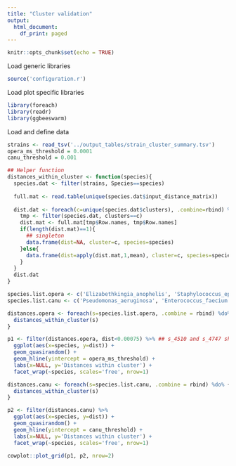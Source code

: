 ```yaml
---
title: "Cluster validation"
output:
  html_document:
    df_print: paged
---
```


```r
knitr::opts_chunk$set(echo = TRUE)
```


Load generic libraries
```r
source('configuration.r')
```

Load plot specific libraries
```r
library(foreach)
library(readr)
library(ggbeeswarm)
```


Load and define data

```r
strains <- read_tsv('../output_tables/strain_cluster_summary.tsv')
opera_ms_threshold = 0.0001
canu_threshold = 0.001

## Helper function
distances_within_cluster <- function(species){
  species.dat <- filter(strains, Species==species)
  
  full.mat <- read.table(unique(species.dat$input_distance_matrix))
  
  dist.dat <- foreach(c=unique(species.dat$clusters), .combine=rbind) %do% {
    tmp <- filter(species.dat, clusters==c)
    dist.mat <- full.mat[tmp$Row.names, tmp$Row.names]
    if(length(dist.mat)==1){
      ## singleton
      data.frame(dist=NA, cluster=c, species=species)
    }else{
      data.frame(dist=apply(dist.mat,1,mean), cluster=c, species=species)
    }
  }
  dist.dat
}
```

```r
species.list.opera <- c('Elizabethkingia_anophelis', 'Staphylococcus_epidermidis', 'Staphylococcus_aureus', 'Acinetobacter_baumannii')
species.list.canu <- c('Pseudomonas_aeruginosa', 'Enterococcus_faecium', 'Enterococcus_faecalis', 'Klebsiella_pneumoniae')

distances.opera <- foreach(s=species.list.opera, .combine = rbind) %do% {
  distances_within_cluster(s)
}

p1 <- filter(distances.opera, dist<0.00075) %>% ## s_4510 and s_4747 shared 79% of the genome, and are 99.88% identical
  ggplot(aes(x=species, y=dist)) + 
  geom_quasirandom() + 
  geom_hline(yintercept = opera_ms_threshold) + 
  labs(x=NULL, y='Distances within cluster') + 
  facet_wrap(~species, scales='free', nrow=1)

distances.canu <- foreach(s=species.list.canu, .combine = rbind) %do% {
  distances_within_cluster(s)
}

p2 <- filter(distances.canu) %>% 
  ggplot(aes(x=species, y=dist)) + 
  geom_quasirandom() + 
  geom_hline(yintercept = canu_threshold) + 
  labs(x=NULL, y='Distances within cluster') + 
  facet_wrap(~species, scales='free', nrow=1)

cowplot::plot_grid(p1, p2, nrow=2)
```